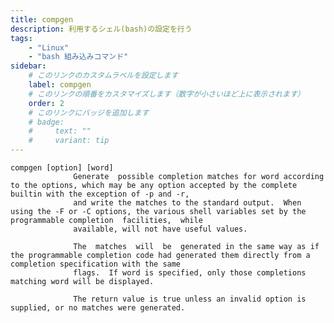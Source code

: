 ```yaml
---
title: compgen
description: 利用するシェル(bash)の設定を行う
tags:
    - "Linux"
    - "bash 組み込みコマンド"
sidebar:
    # このリンクのカスタムラベルを設定します
    label: compgen
    # このリンクの順番をカスタマイズします（数字が小さいほど上に表示されます）
    order: 2
    # このリンクにバッジを追加します
    # badge:
    #     text: ""
    #     variant: tip
---
```



```
compgen [option] [word]
              Generate  possible completion matches for word according to the options, which may be any option accepted by the complete builtin with the exception of -p and -r,
              and write the matches to the standard output.  When using the -F or -C options, the various shell variables set by the programmable completion  facilities,  while
              available, will not have useful values.

              The  matches  will  be  generated in the same way as if the programmable completion code had generated them directly from a completion specification with the same
              flags.  If word is specified, only those completions matching word will be displayed.

              The return value is true unless an invalid option is supplied, or no matches were generated.
```
